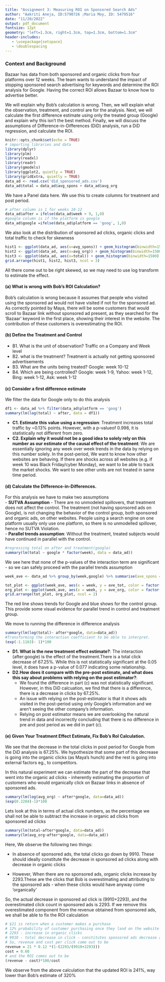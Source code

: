 ---
title: "Assignment 3: Measuring ROI on Sponsored Search Ads"
author: "Aakriti Aneja, ID:5790726 ;Maria Moy, ID: 5479516"
date: "11/20/2022"
output: pdf_document
fontsize: 12pt
geometry: "left=1.3cm, right=1.3cm, top=1.3cm, bottom=1.3cm"
header-includes:
   - \usepackage{setspace}
   - \doublespacing
---

### Context and Background

Bazaar has data from both sponsored and organic clicks from four platforms  over 12 weeks. The team wants to understand the impact of stopping sponsored search advertising for keywords and determine the ROI analysis for Google. 
Having the correct ROI allows Bazaar to know how to advertise better.

We will explain why Bob’s calculation is wrong. Then, we will explain what the observation, treatment, and control are for the analysis. Next, we will calculate the first difference estimate using only the treated group (Google) and explain why this isn’t the best method. Finally, we will discuss the assumptions of Difference-in-Differences (DiD) analysis, run a DiD regression, and calculate the ROI. 


```{r setup, include=FALSE, message=FALSE, warning=FALSE}
knitr::opts_chunk$set(echo = TRUE)
# importing libraries and data
library(dplyr)
library(plm)
library(readxl)
library(readr)
library(gmodels)
library(ggplot2, quietly = TRUE)
library(gridExtra, quietly = TRUE)
data_ad <- read.csv('did_sponsored_ads.csv')
data_ad$total = data_ad$avg_spons + data_ad$avg_org 
```

We have a Panel data here. We use this to create columns for treatment and post period.
```{r}
# after column is 1 for weeks 10-12
data_ad$after = ifelse(data_ad$week > 9, 1,0)
#google column is if the platform is google
data_ad$google =ifelse(data_ad$platform == 'goog', 1,0)
```

We also look at the distribution of sponsored ad clicks, organic clicks and total traffic to check for skewness
```{r, warning=FALSE, fig.height = 1.5, fig.width=7}
hist1 <- ggplot(data_ad, aes(x=avg_spons)) + geom_histogram(binwidth=1500)
hist2 <- ggplot(data_ad, aes(x=avg_org)) + geom_histogram(binwidth=1500)
hist3 <- ggplot(data_ad, aes(x=total)) + geom_histogram(binwidth=1500)
grid.arrange(hist1, hist2, hist3, ncol = 3)
```

All there come out to be right skewed, so we may need to use log transform to estimate the effect.

#### (a) What is wrong with Bob's ROI Calculation?
Bob's calculation is wrong because it assumes that people who visited using the sponsored ad would not have visited if not for the sponsored ad.  
As correctly pointed by Maya, there will be some customers that would scroll to Bazaar link without sponsored ad present, as they searched for the 'Bazaar' keyword in the first place, showing their interest in the website. The contribution of these customers is overestimating the ROI.

#### (b) Define the Treatment and Control
- B1. What is the unit of observation? Traffic on a Company and Week level
- B2. what is the treatment? Treatment is actually not getting sponsored advertisements
- B3. What are the units being treated? Google: week 10-12
- B4. Which are being controlled? 
    Google: week 1-9, Yahoo: week 1-12, Bing: week 1-12, Ask: week 1-12

#### (c) Consider a first difference estimate
We filter the data for Google only to do this analysis
```{r creating first difference estimate}
df1 <- data_ad %>% filter(data_ad$platform == 'goog') 
summary(lm(log(total) ~ after, data = df1))
```
- **C1. Estimate  this  value  using  a  regression**: Treatment increases total traffic by ~0.13% points. However, with a p-valueof 0.998, it is statistically not different from zero.
- **C2. Explain why it would not be a good idea to solely rely on this number as our estimate of the causal effect of the treatment**: We are essentially ignoring any week over week trends in the data by relying on this number solely. In the post-period, We want to know how other websites are behaving. If there are shocks across all websites (e.g. if week 10 was Black Friday/cyber Monday), we want to be able to track the market shocks. We want to see other units are not treated in same time period.

#### (d) Calculate  the  Difference-in-Differences.  
For this analysis we have to make two assumptions   
- **SUTVA Assumption** - There are no unmodeled spillovers, that treatment does not affect the control. The treatment (not having sponsored ads on Google), is not changing the behavior of the control group, both sponsored and organic ads, on other websites. People using a search engine on one platform usually only use one platform, so there is no unmodelled spillover, hence no SUTVA Violation.  
- **Parallel trends assumption**: Without the treatment, treated subjects would have continued in parallel with the control.

```{r parallel trends assumption}
#regressing total on after and treatment(google)
summary(lm(total ~ google * factor(week), data = data_ad))
```
We see here that none of the p-values of the interaction term are significant - so we can safely proceed with the parallel trends assumption
```{r, include=FALSE, message=FALSE, warning=FALSE}
week_ave <- data_ad %>% group_by(week,google) %>% summarise(ave_spons = mean(avg_spons), ave_org = mean(avg_org), ave_tot = mean(total))
```

```{r, fig.height = 2, fig.width=7}
tot_plot <- ggplot(week_ave, aes(x = week, y = ave_tot, color = factor(google))) + geom_line(show.legend = FALSE) + geom_vline(xintercept = 9, linetype='dotted') + xlim(1,13) +  theme_bw()
org_plot <- ggplot(week_ave, aes(x = week, y = ave_org, color = factor(google)), show.legend = FALSE) + geom_line(show.legend = FALSE) + geom_vline(xintercept = 9, linetype='dotted', show.legend = FALSE) + xlim(1,13) +  theme_bw()
grid.arrange(tot_plot, org_plot, ncol = 2)
```

The red line shows trends for Google and blue shows for the control group. This provide some visual evidence for parallel trend in control and treatment group.   

We move to running the difference in difference analysis
```{r difference in differences}
summary(lm(log(total)~ after*google, data=data_ad))
#Transforming the interaction coefficient to be able to interpret. 
(exp(-1.1163)- 1)*100
```
- **D1. What  is  the  new  treatment  effect estimate?**: The interaction (after:google) is the effect of the treatment.There is a total click decrease of 67.25%. While this is not statistically significant at the 0.05 level, it does have a p-value of 0.077 indicating some relationship.
- **D2.How  does  it  compare  with  the  pre-post  estimate, and  what  does  this  say  about  problems with relying on the post estimator?**: 
  - We found the difference in part (c)  was not statistically significant. However, in this DiD calcuation,  we find that there is a difference, there is a decrease in clicks by 67.25%.
  - An issue with relying on the post-estimator is that it shows ads visited in the post-period using only Google's information and we aren't seeing the
other company's information.
  - Relying on post estimator means we are overlooking the natural trend in 
data and incorrectly concluding that there is no difference in pre and 
post period as we did in part (c).

#### (e) Given Your Treatment Effect Estimate, Fix Bob’s RoI Calculation. 
We see that the decrease in the total clicks in post period for Google from the DiD analysis is 67.25%. We hypothesize that some part of this decrease is going into the organic clicks (as Maya's hunch) and the rest is going into external factors eg., to competitors. 

In this natural experiment we can estimate the part of the decrease that went into the organic ad clicks - inherently estimating the proportion of customers who would organically click on Bazaar links in absence of sponsored ads.

```{r}
summary(lm(log(avg_org) ~ after*google, data=data_ad))
(exp(0.2284)-1)*100
```
Lets look at this in terms of actual click numbers, as the percentage we shall not be able to subtract the increase in organic ad clicks from sponsored ad clicks
```{r}
summary(lm(total~after*google, data=data_ad))
summary(lm(avg_org~after*google, data=data_ad))
```
Here, We observe the following two things:

- In absence of sponsored ads, the total clicks go down by 9910. These should ideally constitute the decrease in sponsored ad clicks along with decrease in organic clicks 

- However, When there are no sponsored ads, organic clicks increase by 2293.These are the clicks that Bob is overestimating and attributing to the sponsored ads - when these clicks would have anyway come 'organically'

So, the actual decrease in sponsored ad click is (9910+2293), and the overestimated click count in sponsored ads is 2293. If we remove this overestimated component from the revenue obtained from sponsored ads, we shall be able to fix the ROI calculation
```{r ROI Calc }
# $21 is return when a customer makes a purchase
# 12% probability of customer purchasing once they land on the website
# 2293 - increase in organic clicks
# 9910 - total decrease in click - constitutes sponsored ads decrease as well as organic click increase
# So, revenue and cost per click come out to be 
revenue = 21 * 0.12 *(1-(2293/(9910+2293)))
cost = 0.60
# and the ROI comes out to be
(revenue - cost)*100/cost
```
We observe from the above calculation that the updated ROI is 241%, way lower than Bob's estimate of 320%